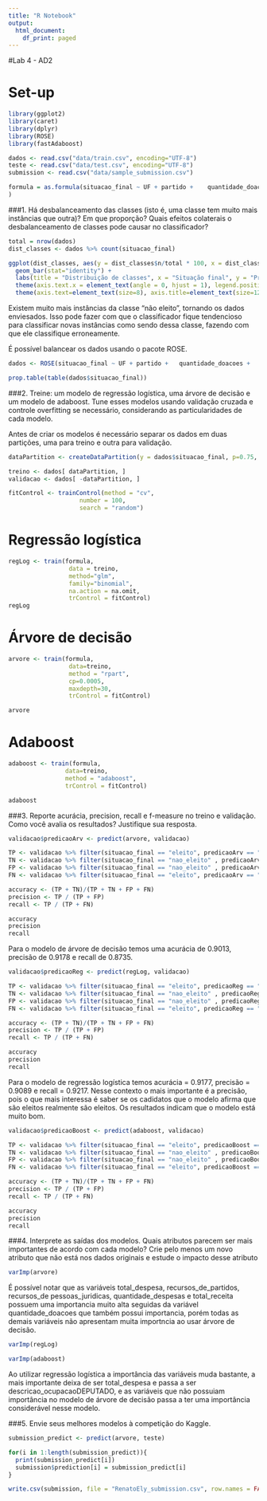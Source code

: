```yaml
---
title: "R Notebook"
output:
  html_document:
    df_print: paged
---
```


#Lab 4 - AD2

# Set-up
```r
library(ggplot2)
library(caret)
library(dplyr)
library(ROSE)
library(fastAdaboost)

dados <- read.csv("data/train.csv", encoding="UTF-8")
teste <- read.csv("data/test.csv", encoding="UTF-8")
submission <- read.csv("data/sample_submission.csv")
```

```r
formula = as.formula(situacao_final ~ UF + partido +	quantidade_doacoes +	quantidade_doadores +	total_receita	+	recursos_de_outros_candidatos.comites +	recursos_de_partidos + recursos_de_pessoas_físicas +	recursos_de_pessoas_juridicas +	recursos_proprios +	quantidade_despesas +	quantidade_fornecedores +	total_despesa +	sexo +	grau + estado_civil + descricao_ocupacao + descricao_cor_raca + despesa_max_campanha
)
```
###1. Há desbalanceamento das classes (isto é, uma classe tem muito mais instâncias que outra)? Em que proporção? Quais efeitos colaterais o desbalanceamento de classes pode causar no classificador?
```r
total = nrow(dados)
dist_classes <- dados %>% count(situacao_final)

ggplot(dist_classes, aes(y = dist_classes$n/total * 100, x = dist_classes$situacao_final))+
  geom_bar(stat="identity") +
  labs(title = "Distribuição de classes", x = "Situação final", y = "Proporção (%)") +
  theme(axis.text.x = element_text(angle = 0, hjust = 1), legend.position="none") +
  theme(axis.text=element_text(size=8), axis.title=element_text(size=12,face="bold"))
```

Existem muito mais instâncias da classe "não eleito", tornando os dados enviesados. Isso pode fazer com que o classificador fique tendencioso para classificar novas instâncias como sendo dessa classe, fazendo com que ele classifique erroneamente.

É possível balancear os dados usando o pacote ROSE.
```r
dados <- ROSE(situacao_final ~ UF + partido +	quantidade_doacoes +	quantidade_doadores +	total_receita	+	recursos_de_outros_candidatos.comites +	recursos_de_partidos + recursos_de_pessoas_físicas +	recursos_de_pessoas_juridicas +	recursos_proprios +	quantidade_despesas +	quantidade_fornecedores +	total_despesa +	sexo +	grau + estado_civil + descricao_ocupacao + descricao_cor_raca + despesa_max_campanha, data = dados, seed = 1)$data

prop.table(table(dados$situacao_final))
```


###2. Treine: um modelo de regressão logística, uma árvore de decisão e um modelo de adaboost. Tune esses modelos usando validação cruzada e controle overfitting se necessário, considerando as particularidades de cada modelo.

Antes de criar os modelos é necessário separar os dados em duas partições, uma para treino e outra para validação.
```r
dataPartition <- createDataPartition(y = dados$situacao_final, p=0.75, list=FALSE)

treino <- dados[ dataPartition, ]
validacao <- dados[ -dataPartition, ]

fitControl <- trainControl(method = "cv",
                    number = 100,
                    search = "random")
```

# Regressão logística
```r

regLog <- train(formula,
                 data = treino,
                 method="glm",
                 family="binomial",
                 na.action = na.omit,
                 trControl = fitControl)
regLog
```


# Árvore de decisão

```r
arvore <- train(formula,
                 data=treino,
                 method = "rpart",
                 cp=0.0005,
                 maxdepth=30,
                 trControl = fitControl)

arvore
```

# Adaboost
```r
adaboost <- train(formula,
                data=treino,
                method = "adaboost",
                trControl = fitControl)

adaboost
```

###3. Reporte acurácia, precision, recall e f-measure no treino e validação. Como você avalia os resultados? Justifique sua resposta.

```r
validacao$predicaoArv <- predict(arvore, validacao)

TP <- validacao %>% filter(situacao_final == "eleito", predicaoArv == "eleito") %>% nrow()
TN <- validacao %>% filter(situacao_final == "nao_eleito" , predicaoArv == "nao_eleito" ) %>% nrow()
FP <- validacao %>% filter(situacao_final == "nao_eleito" , predicaoArv == "eleito") %>% nrow() 
FN <- validacao %>% filter(situacao_final == "eleito", predicaoArv == "nao_eleito" ) %>% nrow()

accuracy <- (TP + TN)/(TP + TN + FP + FN) 
precision <- TP / (TP + FP)
recall <- TP / (TP + FN)

accuracy
precision
recall
```

Para o modelo de árvore de decisão temos uma acurácia de 0.9013, precisão de 0.9178 e recall de 0.8735.

```r
validacao$predicaoReg <- predict(regLog, validacao)

TP <- validacao %>% filter(situacao_final == "eleito", predicaoReg == "eleito") %>% nrow()
TN <- validacao %>% filter(situacao_final == "nao_eleito" , predicaoReg == "nao_eleito" ) %>% nrow()
FP <- validacao %>% filter(situacao_final == "nao_eleito" , predicaoReg == "eleito") %>% nrow() 
FN <- validacao %>% filter(situacao_final == "eleito", predicaoReg == "nao_eleito" ) %>% nrow()

accuracy <- (TP + TN)/(TP + TN + FP + FN) 
precision <- TP / (TP + FP)
recall <- TP / (TP + FN)

accuracy
precision
recall
```

Para o modelo de regressão logística temos acurácia = 0.9177, precisão =  0.9089 e recall = 0.9217. Nesse contexto o mais importante é a precisão, pois o que mais interessa é saber se os cadidatos que o modelo afirma que são eleitos realmente são eleitos. Os resultados indicam que o modelo está muito bom.

```r
validacao$predicaoBoost <- predict(adaboost, validacao)

TP <- validacao %>% filter(situacao_final == "eleito", predicaoBoost == "eleito") %>% nrow()
TN <- validacao %>% filter(situacao_final == "nao_eleito" , predicaoBoost == "nao_eleito" ) %>% nrow()
FP <- validacao %>% filter(situacao_final == "nao_eleito" , predicaoBoost == "eleito") %>% nrow() 
FN <- validacao %>% filter(situacao_final == "eleito", predicaoBoost == "nao_eleito" ) %>% nrow()

accuracy <- (TP + TN)/(TP + TN + FP + FN) 
precision <- TP / (TP + FP)
recall <- TP / (TP + FN)

accuracy
precision
recall
```

###4. Interprete as saídas dos modelos. Quais atributos parecem ser mais importantes de acordo com cada modelo? Crie pelo menos um novo atributo que não está nos dados originais e estude o impacto desse atributo

```r
varImp(arvore)

```

É possível notar que as variáveis total_despesa, recursos_de_partidos, recursos_de pessoas_juridicas, quantidade_despesas e total_receita possuem uma importancia muito alta seguidas da variável quantidade_doacoes que também possui importancia, porém todas as demais variáveis não apresentam muita importncia ao usar árvore de decisão.

```r
varImp(regLog)

```

```r
varImp(adaboost)

```


Ao utilizar regressão logística a importância das variáveis muda bastante, a mais importante deixa de ser total_despesa e passa a ser descricao_ocupacaoDEPUTADO, e as variáveis que não possuiam importância no modelo de árvore de decisão passa a ter uma importância considerável nesse modelo.

###5. Envie seus melhores modelos à competição do Kaggle.

```r
submission_predict <- predict(arvore, teste)

for(i in 1:length(submission_predict)){
  print(submission_predict[i])
  submission$prediction[i] = submission_predict[i]
}

write.csv(submission, file = "RenatoEly_submission.csv", row.names = FALSE)
```